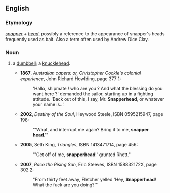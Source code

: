 ==English==
===Etymology===
''[[snapper]]'' + ''[[head]]'', possibly a reference to the appearance of snapper's heads frequently used as bait. Also a term often used by Andrew Dice Clay.

===Noun===
{{en-noun}}

# {{slang}} a [[dumbbell]]; a [[knucklehead]].
#*'''1867''', ''Australian capers: or, Christopher Cockle's colonial experience'', John Richard Howlding, page 377 [http://books.google.com/books?id=CMsBAAAAQAAJ]:
#*:'Hallo, shipmate ! who are you ? And what the blessing do you want here ?' demanded the sailor, starting up in a fighting attitude.  'Back out of this, I say, Mr. '''Snapperhead''', or whatever your name is...'
#*'''2002''', ''Destiny of the Soul'', Heywood Steele, ISBN 0595215947, page 198:
#*:"'What, and interrupt me again?  Bring it to me, '''snapper head'''.'"
#*'''2005''', Seth King, ''Triangles'', ISBN 1413471714, page 456:
#*:"'Get off of me, '''snapperhead'''!' grunted Rhett."
#*'''2007''', ''Race the Rising Sun'', Eric Steeves, ISBN 158832172X, page 302 [http://books.google.com/books?id=qGDX7wnPaZAC]:
#*:"From thirty feet away, Fletcher yelled 'Hey, '''Snapperhead'''!  What the fuck are you doing?'"